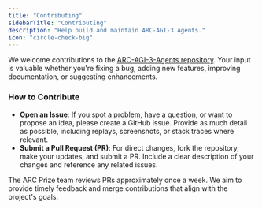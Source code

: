 ```yaml
---
title: "Contributing"
sidebarTitle: "Contributing"
description: "Help build and maintain ARC-AGI-3 Agents."
icon: "circle-check-big"
---
```


We welcome contributions to the [ARC-AGI-3-Agents repository](https://github.com/arcprize/ARC-AGI-3-Agents/tree/main). Your input is valuable whether you're fixing a bug, adding new features, improving documentation, or suggesting enhancements.

### How to Contribute
- **Open an Issue**: If you spot a problem, have a question, or want to propose an idea, please create a GitHub issue. Provide as much detail as possible, including replays, screenshots, or stack traces where relevant.
- **Submit a Pull Request (PR)**: For direct changes, fork the repository, make your updates, and submit a PR. Include a clear description of your changes and reference any related issues.

The ARC Prize team reviews PRs approximately once a week. We aim to provide timely feedback and merge contributions that align with the project's goals.